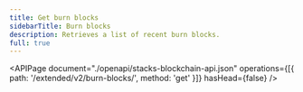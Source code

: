 ```yaml
---
title: Get burn blocks
sidebarTitle: Burn blocks
description: Retrieves a list of recent burn blocks.
full: true
---
```


<APIPage
  document="./openapi/stacks-blockchain-api.json"
  operations={[{ path: '/extended/v2/burn-blocks/', method: 'get' }]}
  hasHead={false}
/>
